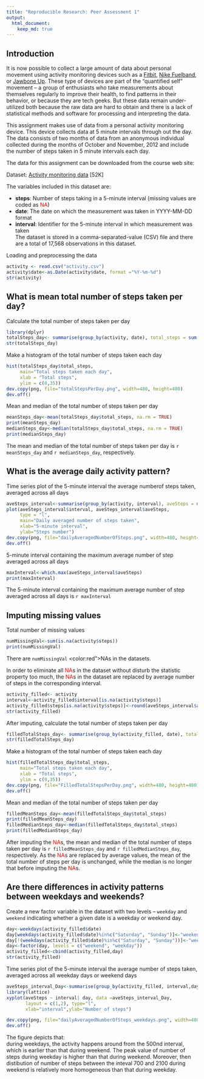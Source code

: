 ```yaml
---
title: "Reproducible Research: Peer Assessment 1"
output: 
  html_document:
    keep_md: true
---
```

## Introduction

It is now possible to collect a large amount of data about personal movement using activity monitoring devices such as a [Fitbit][1], [Nike Fuelband][2], or [Jawbone Up][3]. These type of devices are part of the “quantified self” movement – a group of enthusiasts who take measurements about themselves regularly to improve their health, to find patterns in their behavior, or because they are tech geeks. But these data remain under-utilized both because the raw data are hard to obtain and there is a lack of statistical methods and software for processing and interpreting the data.

This assignment makes use of data from a personal activity monitoring device. This device collects data at 5 minute intervals through out the day. The data consists of two months of data from an anonymous individual collected during the months of October and November, 2012 and include the number of steps taken in 5 minute intervals each day.

The data for this assignment can be downloaded from the course web site:

Dataset: [Activity monitoring data][4] [52K]

[1]:https://www.fitbit.com/fr/home
[2]:https://www.fitbit.com/fr/home
[3]:https://www.jawbone.com
[4]:https://d396qusza40orc.cloudfront.net/repdata%2Fdata%2Factivity.zip


The variables included in this dataset are:

- **steps**: Number of steps taking in a 5-minute interval (missing values are coded as <span style="color:red">NA</span>)  
- **date**: The date on which the measurement was taken in YYYY-MM-DD format  
- **interval**: Identifier for the 5-minute interval in which measurement was taken  
The dataset is stored in a comma-separated-value (CSV) file and there are a total of 17,568 observations in this dataset.

Loading and preprocessing the data
```r
activity <- read.csv("activity.csv")
activity$date<-as.Date(activity$date, format ="%Y-%m-%d")
str(activity)
```
## What is mean total number of steps taken per day?

Calculate the total number of steps taken per day
```r
library(dplyr)
totalSteps_day<- summarise(group_by(activity, date), total_steps = sum(steps))
str(totalSteps_day)
```
Make a histogram of the total number of steps taken each day
```r
hist(totalSteps_day$total_steps,
     main="Total steps taken each day",
     xlab = "Total steps",
     ylim = c(0,35))
dev.copy(png, file="totalStepsPerDay.png", width=480, height=480)
dev.off()
```
Mean and median of the total number of steps taken per day
```r
meanSteps_day<-mean(totalSteps_day$total_steps, na.rm = TRUE)
print(meanSteps_day)
medianSteps_day<-median(totalSteps_day$total_steps, na.rm = TRUE)
print(medianSteps_day)
```
The mean and median of the total number of steps taken per day is `r meanSteps_day` and `r medianSteps_day`, respectively.

## What is the average daily activity pattern?

Time series plot of the 5-minute interval the average numberof steps taken, averaged across all days
```r
aveSteps_interval<-summarise(group_by(activity, interval), aveSteps = mean(steps, na.rm = TRUE))
plot(aveSteps_interval$interval, aveSteps_interval$aveSteps,
     type = "l",
     main="Daily averaged number of steps taken",
     xlab="5-minute interval",
     ylab="Steps number")
dev.copy(png, file="dailyAveragedNumberOfSteps.png", width=480, height=480)
dev.off()
```

5-minute interval containing the maximum average number of step averaged across all days
```r
maxInterval<-which.max(aveSteps_interval$aveSteps)
print(maxInterval)
```
The 5-minute interval containing the maximum average number of step averaged across all days is `r maxInterval` 


## Imputing missing values

Total number of missing values
```r
numMissingVal<-sum(is.na(activity$steps))
print(numMissingVal)
```
There are `numMissingVal` <color:red">NA</span>s in the datasets.

In order to eliminate all <span style="color:red">NA</span>s in the dataset without disturb the statistic property too much, the <span style="color:red">NA</span>s in the dataset are replaced by average number of steps in the corresponding interval.

```r
activity_filled<- activity
interval<-activity_filled$interval[is.na(activity$steps)]
activity_filled$steps[is.na(activity$steps)]<-round(aveSteps_interval$aveSteps[match(interval,aveSteps_interval$interval)])
str(activity_filled)
```
After imputing, calculate the total number of steps taken per day
```r
filledTotalSteps_day<- summarise(group_by(activity_filled, date), total_steps = sum(steps))
str(filledTotalSteps_day)
```
Make a histogram of the total number of steps taken each day
```r
hist(filledTotalSteps_day$total_steps,
     main="Total steps taken each day",
     xlab = "Total steps",
     ylim = c(0,35))
dev.copy(png, file="FilledTotalStepsPerDay.png", width=480, height=480)
dev.off()
```
Mean and median of the total number of steps taken per day
```r
filledMeanSteps_day<-mean(filledTotalSteps_day$total_steps)
print(filledMeanSteps_day)
filledMedianSteps_day<-median(filledTotalSteps_day$total_steps)
print(filledMedianSteps_day)
```
After imputing the <span style="color:red">NA</span>s, the mean and median of the total number of steps taken per day is `r filledMeanSteps_day` and `r filledMedianSteps_day`, respectively. As the <span style="color:red">NA</span>s are replaced by average values, the mean of the total number of steps per day is unchanged, while the median is no longer that before imputing the <span style="color:red">NA</span>s.

## Are there differences in activity patterns between weekdays and weekends?
Create a new factor variable in the dataset with two levels – `weekday` and `weekend` indicating whether a given date is a weekday or weekend day.
```r
day<-weekdays(activity_filled$date)
day[weekdays(activity_filled$date)%in%c("Saturday", "Sunday")]<-"weekend"
day[!(weekdays(activity_filled$date)%in%c("Saturday", "Sunday"))]<-"weekday"
day<-factor(day, levels = c("weekend", "weekday"))
activity_filled<-cbind(activity_filled,day)
str(activity_filled)
```
Time series plot of the 5-minute interval the average number of steps taken, averaged across all weekday days or weekend days
```r
aveSteps_interval_Day<-summarise(group_by(activity_filled, interval,day), aveSteps = mean(steps, na.rm = TRUE))
library(lattice)
xyplot(aveSteps ~ interval| day, data =aveSteps_interval_Day,
       layout = c(1,2), type="l",
       xlab="interval",ylab="Number of steps")

dev.copy(png, file="dailyAveragedNumberOfSteps_weekdays.png", width=480, height=480)
dev.off()
```
The figure depicts that:  
during weekdays, the activity happens around from the 500nd interval, which is earlier than that during weekend. The peak value of number of steps during weekday is higher than that during weekend. Moreover, then distibution of number of steps between the inteval 700 and 2100 during weekend is relatively more homogeneous than that during weekday.